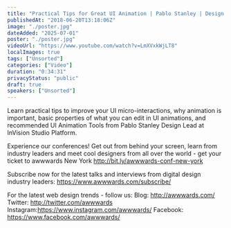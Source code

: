 ```yaml
---
title: "Practical Tips for Great UI Animation | Pablo Stanley | Design Lead InVision Studio Platform"
publishedAt: "2018-06-20T13:18:06Z"
image: "./poster.jpg"
dateAdded: "2025-07-01"
poster: "./poster.jpg"
videoUrl: "https://www.youtube.com/watch?v=LmXVxkWjLT8"
localImages: true
tags: ["Unsorted"]
categories: ["Video"]
duration: "0:34:31"
privacyStatus: "public"
draft: true
speakers: ["Unsorted"]
---
```

Learn practical tips to improve your UI micro-interactions, why animation is important, basic properties of what you can edit in UI animations, and recommended UI Animation Tools from Pablo Stanley Design Lead at InVision Studio Platform.

Experience our conferences! Get out from behind your screen, learn from industry leaders and meet cool designers from all over the world - get your ticket to awwwards New York http://bit.ly/awwwards-conf-new-york

Subscribe now for the latest talks and interviews from digital design industry leaders: https://www.awwwards.com/subscribe/

For the latest web design trends - follow us: 
Blog: http://awwwards.com/
Twitter: http://twitter.com/awwwards
Instagram:https://www.instagram.com/awwwards/
Facebook: https://www.facebook.com/awwwards/
